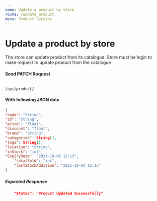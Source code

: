 ```yaml
---
name: Update a product by store
route: /update_product
menu: Product Service
---
```


# Update a product by store
The store can update product from its catalogue. Store must be login to make request to update product from the catalogue

#### Send PATCH Request 
<Code>
/api/product/
</Code>

#### With following JSON data
```json
{
"name": "String",
"id": "String",
"price": "float",
"discount": "float",
"brand": "String",
"categories": String[],
"tags": String[],
"location": "String",
"inStock": "int",
"ExpiryDate": "2021-10-03 12:13",
    "totalSold": "int",
    "lastStockAddition": "2021-10-03 12:13"
}
```

##### Expected Response
```json
    "Status": "Product Updated Successfully"
```
